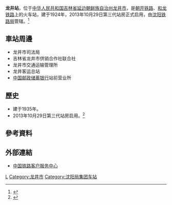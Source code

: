 {{Expand|time=2016-06-10T07:19:50+00:00}}
{{about|[[中国|中国]][[吉林省|吉林省]][[延边朝鲜族自治州|延边朝鲜族自治州]]的火车站|[[臺灣鐵路管理局|臺灣鐵路管理局]][[海岸線_(臺鐵)|海岸線]]的車站|龍井車站|[[深圳地鐵7號線|深圳地鐵7號線]]的車站|龍井站 (深圳)|[[朝鲜民主主义人民共和国铁道省|朝鲜民主主义人民共和国铁道省]]废止的車站|龍井站 (黃海南道)}}
{{Infobox China railway station
|车站名称 =龙井站
|图片 = 龍井駅正面.jpg
|图片介绍 = 
|车站拼音 = Longjing
|英文名称=Longjing Railway Station
|车站代码 = 63419
|电报码 = LJL<ref>{{cite book|author=铁道部电子计算技术中心, 铁道部运输局|title=铁路车站站名代码表：TMIS使用|publisher=中国铁道出版社|location=北京|year=1998|isbn=9787113030995|pages=161}}</ref>
|拼音码 = LJI
|车站位置 = [[吉林省|吉林省]][[延边朝鲜族自治州|延边朝鲜族自治州]][[龙井市|龙井市]]
|坐标 = {{coord|42.776615|129.424381|display=inline,title}}
|归属 =[[沈阳铁路局|沈阳铁路局]]
|线路 = [[朝开铁路|朝开铁路]]、[[和龙铁路|和龙铁路]]
|车站等级 = [[三等站_(中铁)|三等站]]
|月台数目 = 
|股道数目 = 
}}
'''龙井站'''，位于[[中华人民共和国|中华人民共和国]][[吉林省|吉林省]][[延边朝鲜族自治州|延边朝鲜族自治州]][[龙井市|龙井市]]，是[[朝开铁路|朝开铁路]]、[[和龙铁路|和龙铁路]]上的火车站，建于1924年，2013年10月29日第三代站房正式启用，由[[沈阳铁路局|沈阳铁路局]]管辖。<ref>{{Cite web |url=http://search.huochepiao.com/huochezhan/jieshao/3514.htm |title=龙井火车站介绍 |access-date=2016-06-10 |archive-date=2017-03-27 |archive-url=https://web.archive.org/web/20170327153246/http://search.huochepiao.com/huochezhan/jieshao/3514.htm |dead-url=no }}</ref>

==車站周邊==
* 龙井市司法局
* 吉林省龙井市供销合作社联合社
* 龙井市交通运输管理所
* 龙井客运总站
* [[中国邮政储蓄银行|中国邮政储蓄银行]]站前营业所

==歷史==
* 建于1935年。
* 2013年10月29日第三代站房启用。<ref>{{Cite web |url=http://news.xwh.cn/2013/1031/193269.shtml |title=龙井市新建火车站正式投入使用 |access-date=2016-06-10 |archive-url=https://web.archive.org/web/20170327155415/http://news.xwh.cn/2013/1031/193269.shtml |archive-date=2017-03-27 |dead-url=yes }}</ref>
==參考資料==
{{reflist}}
==外部連結==
* [http://www.12306.cn/mormhweb/ 中国铁路客户服务中心] {{Wayback|url=http://www.12306.cn/mormhweb/ |date=20180205163941 }}
{{China-rail-stub}}
{{朝开铁路}}
{{和龙铁路}}
[[Category:延边州铁路车站|L]]
[[Category:龙井市|Category:龙井市]]
[[Category:沈阳局集团车站|Category:沈阳局集团车站]]